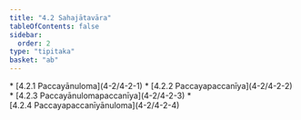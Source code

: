 ```yaml
---
title: "4.2 Sahajātavāra"
tableOfContents: false
sidebar:
  order: 2
type: "tipitaka"
basket: "ab"
---
```



<DynamicBreadcrumb />



<TableOfContents>
* [4.2.1 Paccayānuloma](4-2/4-2-1)
* [4.2.2 Paccayapaccanīya](4-2/4-2-2)
* [4.2.3 Paccayānulomapaccanīya](4-2/4-2-3)
* [4.2.4 Paccayapaccanīyānuloma](4-2/4-2-4)
</TableOfContents>